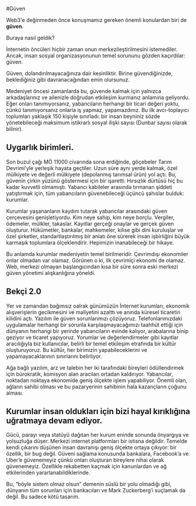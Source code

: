 #Güven

Web3'e değinmeden önce konuşmamız gereken önemli konulardan biri de __güven__.

Buraya nasıl geldik?

İnternetin öncüleri hiçbir zaman onun merkezileştirilmesini istemediler. Ancak, insan sosyal organizasyonunun temel sorununu gözden kaçırdılar: güven. 

Güven, dolandırılmayacağınıza dair kesinliktir. Birine güvendiğinizde, beklediğiniz gibi davranacağından emin olursunuz. 

Medeniyet öncesi zamanlarda bu, güvende kalmak için yalnızca arkadaşlarınız ve ailenizle doğrudan etkileşim kurmanız anlamına geliyordu. Eğer onları tanımıyorsanız, yabancıların herhangi bir ticari değeri yoktu, çünkü tanımıyorsanız onlarla iş yapmaz, yapamazdınız. Bu ilk avcı-toplayıcı toplumları yaklaşık 150 kişiyle sınırladı: bir insan beyniniz sözde yönetebileceği maksimum istikrarlı sosyal ilişki sayısı (Dunbar sayısı olarak bilinir).

## Uygarlık birimleri. 
Son buzul çağı MÖ 11000 civarında sona erdiğinde, göçebeler Tarım Devrimi’yle yerleşik hayata geçtiler. Uzun süre aynı yerde kalmak, özel mülkiyete ve değerli mülkiyete (depolanmış tarımsal ürün) yol açtı. Bu, güvenin çirkin yüzünü göstermesi için bir işaretti. Hırsızlık dürtüsü hiç bu kadar kuvvetli olmamıştı. Yabancı kabileler arasında tırmanan şiddeti yatıştırmak için, tüm yabancıların güvenebileceği üçüncü şahıslar bulduk: kurumlar. 

Kurumlar yaşananların kaydını tutarak yabancılar arasındaki güven çerçevesini genişletiyordu. Kim neye sahip, kim neye borçlu. Vergiler, ödemeler, mülkler, takaslar. Kayıtlar gerçeği onaylar ve gerçek güven oluşturur. Hükümetler, bankalar, mahkemeler, kilise gibi dini kuruluşlar ve özel şirketler, standartlaştırılmış bir anlatı öne sürerek insan işbirliğini büyük karmaşık toplumlara ölçeklendirir. Hepimizin inanabileceği bir hikaye. 

Bu anlamda kurumlar medeniyetin temel birilmeridir. Çevrimdışı ekonomiler onlar olmadan var olamaz. Görünen o ki, ilk çevrimiçi ekonomi de olamaz. Web, merkezi olmayan başlangıcından kısa bir süre sonra eski merkezi güven yönetimi alışkanlığına yöneldi.

## Bekçi 2.0
Yer ve zamandan bağımsız oalrak günümüzün İnternet kurumları, ekonomik alışverişlerin gecikmesini ve maliyetini azalttı ve anında küresel ticaretin kilidini açtı. Yazılım ile güven sorunlarımızı çözüyoruz. Telefonlarımızdaki uygulamalar herhangi bir sorunla karşılaşmayacağımızı taahhüt ettiği için dünyanın herhangi bir yerinde yabancıların evinde kalıyor, arabalarına binip geziyor ve ticaret yapıyoruz. Yorumlar ve değerlendirmeler gibi kayıtlar aracılığıyla biz kullanıcılar, belirli bir temel etkileşim etrafında bir kültür oluşturuyoruz. Bu kültür, her birimizin yapabileceklerini ve yapamayacaklarının sınırlarını belirliyor. 

Ağa bağlı yazılım, arz ve talebin her iki tarafındaki bireyleri ödüllendirmek için bürokratik, komisyon alan aracıları ortadan kaldırıyor. Yabancılar, noktadan noktaya ekonomide geniş ölçekte işlem yapabiliyor. Önemli olan, ağların sahibi olması ve bu pazaryerinin sahibinin hala kazançların çoğunu alması.

## Kurumlar insan oldukları için bizi hayal kırıklığına uğratmaya devam ediyor. 
Gücü, parayı veya statüyü dağıtan her kurum eninde sonunda önyargıya ve yolsuzluğa düşer. Merkezi internet platformları bir istisna değildir. Temelde kendi çıkarını düşünen insan davranışı geniş ölçekte ortaya çıkıyor: bir özellik, bir bug değil. Güveni sağlama konusunda bankalara, Facebook’a ve Uber’e güvenemeyiz çünkü onları oluşturan bireylere nihai olarak güvenemeyiz. Özellikle rekabetten kaçmak için kanunlardan ve ağ etkilerinden yararlanabildiklerinde. 

Bu, “böyle sistem olmaz olsun” demenin süslü bir yolu olmadığı gibi, dünyanın tüm sorunları için bankacıları ve Mark Zuckerberg’i suçlamak da değil. Bu sadece kötü tasarım.

